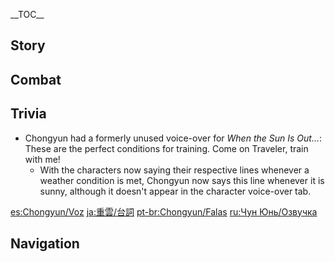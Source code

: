 {{CharacterTabs}}
{{LanguageTabs}}
__TOC__
==Story==
{{VO/Story
|character           = {{ROOTPAGENAME}}

|vo_01_01_title      = Hello
|vo_01_01_file       = VO_{language}{character} Hello.ogg
|vo_01_01_tx         = My name is Chongyun. My family has practiced the art of exorcism in [[Liyue]] for many generations. Fate has been generous in allowing my path to cross with that of your distinguished self. ...Oh, no &mdash; my services are free of charge!

|vo_02_01_title      = Chat: The Art of Exorcism
|vo_02_01_file       = VO_{language}{character} Chat - The Art of Exorcism.ogg
|vo_02_01_tx         = Exorcism uses thaumaturgy and martial arts to conquer evil. There are other means to the same end, but they are not the true way.
|vo_02_02_title      = Chat: Diet
|vo_02_02_file       = VO_{language}{character} Chat - Diet.ogg
|vo_02_02_tx         = I take my meals cold to quiet the spirit and calm my vital energies. [[Qingxin]]-infused water with ice is the most effective.
|vo_02_03_title      = Chat: Mantras
|vo_02_03_file       = VO_{language}{character} Chat - Mantras.ogg
|vo_02_03_tx         = "Heart be pure, evil be erased. Mind be purged, world be..." Um... Ugh, I always forget that last part.

<!-- Weather -->
|vo_03_01_title      = When It Rains
|vo_03_01_file       = VO_{language}{character} When It Rains.ogg
|vo_03_01_tx         = There is no purer form of water than rain. It can aid us greatly in the purging of evil.
|vo_03_02_title      = When Thunder Strikes
|vo_03_02_file       = VO_{language}{character} When Thunder Strikes.ogg
|vo_03_02_tx         = Before the resounding thunder, evil must cower in fear.
|vo_03_03_title      = When It Snows
|vo_03_03_file       = VO_{language}{character} When It Snows.ogg
|vo_03_03_tx         = Ah, this weather is delightful.

|vo_04_01_title      = Good Morning
|vo_04_01_file       = VO_{language}{character} Good Morning.ogg
|vo_04_01_tx         = It is unwise to waste the precious morning hours. Time to train!
|vo_04_02_title      = Good Afternoon
|vo_04_02_file       = VO_{language}{character} Good Afternoon.ogg
|vo_04_02_tx         = One's spiritual energies are at their peak at noon. We must take that time to practice.
|vo_04_03_title      = Good Evening
|vo_04_03_file       = VO_{language}{character} Good Evening.ogg
|vo_04_03_tx         = As the day winds down and the quiet of evening sets in, the atmosphere is ripe for focusing your mind. There is no better time than this for training.
|vo_04_04_title      = Good Night
|vo_04_04_file       = VO_{language}{character} Good Night.ogg
|vo_04_04_tx         = Whew. What a tiring day. You should get some rest. Don't forget what we agreed &mdash; we will investigate that haunted house tomorrow.

|vo_05_01_title      = About {name}: Exorcists
|vo_05_01_file       = VO_{language}{character} About {character} - Exorcists.ogg
|vo_05_01_tx         = We exorcists have been protectors of Liyue since ancient times, and our techniques have been passed down from generation to generation. Purging evil is second nature to us.
|vo_05_02_title      = About {name}: Commissions
|vo_05_02_file       = VO_{language}{character} About {character} - Commissions.ogg
|vo_05_02_tx         = *sigh* I didn't actually do anything. I just walked into that haunted house, and the problem was resolved... Do you think I should still take payment for this exorcism?

|vo_06_01_title      = About Us: Companions
|vo_06_01_file       = VO_{language}{character} About Us - Companions.ogg
|vo_06_01_tx         = Your skills are impressive. When you finish with a [[hilichurl]]&mdash; I mean, an evil spirit, it is surely banished from this world for good. How about we team up?

|vo_06_02_title      = About Us: Ghost Stories
|vo_06_02_friendship = 6
|vo_06_02_file       = VO_{language}{character} About Us - Ghost Stories.ogg
|vo_06_02_tx         = By now, you must be well acquainted with Liyue's supernatural phenomena. Now, about the evil beings you speak of in lands beyond... I would very much like to see them too.

|vo_07_01_title      = About the [[Vision]]
|vo_07_01_friendship = 4
|vo_07_01_file       = VO_{language}{character} About the Vision.ogg
|vo_07_01_tx         = Visions are powerful, but one would be foolish to place blind faith in them. Personally, I trust more in thaumaturgy and martial arts. In the end, one cannot become truly proficient without vigorous training.

|vo_07_02_title      = Something to Share
|vo_07_02_file       = VO_{language}{character} Something to Share.ogg
|vo_07_02_tx         = There are rumors abound concerning evil spirits in Liyue, but not all have truth to them. In fact, some strange commissions wind up having nothing to do with them at all.

|vo_07_03_title      = Interesting Things
|vo_07_03_quest      = A New Star Approaches
|vo_07_03_file       = VO_{language}{character} Interesting Things.ogg
|vo_07_03_tx         = I have heard there are many strange and rare things sealed within the amber from [[Mt. Hulao]]. Could some of them be the fabled demons of which the ancient legends speak? I would love to investigate.

|vo_08_01_title      = About [[Zhongli]]
|vo_08_01_quest      = Farewell, Archaic Lord
|vo_08_01_friendship = 4
|vo_08_01_file       = VO_{language}{character} About Zhongli.ogg
|vo_08_01_tx         = That Zhongli from the [[Wangsheng Funeral Parlor]] seems to be quite an incredible man. Just think, common folk might gang up to commit a murder, we exorcists vanquish demons &mdash; but he alone buries the bodies of the [[adepti]].
|vo_08_01_mention    = Zhongli

|vo_08_02_title      = About [[Xingqiu]]
|vo_08_02_friendship = 4
|vo_08_02_file       = VO_{language}{character} About Xingqiu.ogg
|vo_08_02_tx         = I do admire Xingqiu for his devotion to chivalry and his martial arts proficiency. However &mdash; I must warn you that he definitely has a mean side, too. If you find that you fall foul of any of his antics, come to me and we'll form a "Victims of Xingqiu" alliance. There is strength in numbers.
|vo_08_02_mention    = Xingqiu

|vo_08_03_title      = About [[Xiao]]
|vo_08_03_friendship = 4
|vo_08_03_file       = VO_{language}{character} About Xiao.ogg
|vo_08_03_tx         = The Conqueror of Demons himself has defended Liyue side-by-side with we exorcists for generations, day after day, night after night. I have the utmost respect for Adeptus Xiao. It's just... Why must he be so disparaging toward us? He says our repertoire is lacking and our power is trivial. I'm sorry, but I just can't accept that.
|vo_08_03_mention    = Xiao

|vo_08_04_title      = About [[Hu Tao]]
|vo_08_04_friendship = 4
|vo_08_04_file       = VO_{language}{character} About Hu Tao.ogg
|vo_08_04_tx         = The Wangsheng Funeral Parlor is a reputable institution that acts with integrity. But whenever I see that cheeky smile that says, "It's nothing you exorcists need to worry about," it just makes my blood boil... Whoa, deep breaths, Chongyun. Stay calm.
|vo_08_04_mention    = Hu Tao

|vo_08_05_title      = About [[Qiqi]]
|vo_08_05_friendship = 4
|vo_08_05_file       = VO_{language}{character} About Qiqi.ogg
|vo_08_05_tx         = She looks like a zombie, but as an exorcist, I feel there's... something different about her. Hmm, her name is also absent from all the praised names I've seen... Where exactly does she fit in among the deities?
|vo_08_05_mention    = Qiqi

|vo_08_06_title      = About [[Xinyan]]
|vo_08_06_friendship = 4
|vo_08_06_file       = VO_{language}{character} About Xinyan.ogg
|vo_08_06_tx         = I avoid Xinyan's performances like the plague. That heated atmosphere... Even if you don't intend to get involved, it still... Let's just say that it gets me all hot and bothered.
|vo_08_06_mention    = Xinyan

|vo_08_07_title      = About [[Xiangling]]
|vo_08_07_friendship = 4
|vo_08_07_file       = VO_{language}{character} About Xiangling.ogg
|vo_08_07_tx         = Xiangling's cooking is universally praised, but I personally don't touch any of her spicy dishes. Why? Oh, you know &mdash; just, uh... personal preference, that's all. I mean, come on, Mushroom Slime Stew... Does that sound appetizing to you?
|vo_08_07_mention    = Xiangling

|vo_08_08_title      = About [[Shenhe]]
|vo_08_08_friendship = 4
|vo_08_08_quest      = The Crane Returns on the Wind
|vo_08_08_file       = VO_{language}{character} About Shenhe.ogg
|vo_08_08_tx         = The elders in my clan have mentioned her before. The fate of her family... *sigh* It's something we can all sympathize with. I originally thought we would be able to bring back a long-lost relative back into our clan. The elders were overjoyed too, when they heard she was alive &mdash; they even prepared gifts for her, and picked an auspicious day for a grand reunion. What we hadn't counted on was that most of the time, she's extremely difficult to track down. Wait a minute, based on our relative positions in the family tree, does that mean I... There's no way I'd have to call her "Auntie Shenhe"... right?
|vo_08_08_mention    = Shenhe

|vo_08_09_title      = About [[Yelan]]
|vo_08_09_friendship = 4
|vo_08_09_file       = VO_{language}{character} About Yelan.ogg
|vo_08_09_tx         = I met her once, back when I'd just become an exorcist. I'd taken a commission to perform an exorcism in someone's home, and was just leaving at the end when I ran into her. She wrote my name down in a booklet &mdash; I guess she just wanted to confirm I wasn't doing anything suspicious... Anyway, it was just that one time, I never saw her again after that.<br />Now that I think about it, it's probably because the sight of me meditating motionless must be pretty boring to watch. Not exactly suspicious.
|vo_08_09_mention    = Yelan

|vo_09_01_title      = More About {name}: I
|vo_09_01_file       = VO_{language}{character} More About {character} - 01.ogg
|vo_09_01_tx         = Discipline is everything. Unbridled passion can have disastrous consequences. Trust me, I would know. ...Oh, no no no, not from personal experience, of course. Haha... Uh... I'm just stating my observations from what I've seen in my travels around Liyue.

|vo_09_02_title      = More About {name}: II
|vo_09_02_friendship = 3
|vo_09_02_file       = VO_{language}{character} More About {character} - 02.ogg
|vo_09_02_tx         = I was born with something called congenital positivity, meaning I have too much positive energy... Apparently it's so rare it only happens once every thousand generations or so. It means I repel all evil for miles around... *sigh* Actually, that's a bad thing. I must be the only exorcist in history who can't get within ten miles of an evil spirit.

|vo_09_03_title      = More About {name}: III
|vo_09_03_friendship = 4
|vo_09_03_file       = VO_{language}{character} More About {character} - 03.ogg
|vo_09_03_tx         = One of the main symptoms of congenital positivity is excess passion, something which has gotten me into many embarrassing situations. In an effort to alleviate these symptoms, I have to abstain from eating chilis and all hot food. I also have to take a parasol with me everywhere, and I avoid listening to rousing music. I wonder, will I ever overcome my condition for good?

|vo_09_04_title      = More About {name}: IV
|vo_09_04_friendship = 5
|vo_09_04_file       = VO_{language}{character} More About {character} - 04.ogg
|vo_09_04_tx         = Waiting for evil to show up at the doorstep will get you nowhere &mdash; you have to go out and hunt it down. By purging Liyue of evil spirits, I bring peace of mind to people and also broaden my horizons. If an evil spirit ever bothers you, just let me know. I'll come and help you out right away.

|vo_09_05_title      = More About {name}: V
|vo_09_05_friendship = 6
|vo_09_05_file       = VO_{language}{character} More About {character} - 05.ogg
|vo_09_05_tx         = To permanently banish the forces of evil from the world is my ultimate goal as an exorcist. If that grand day ever comes, I suppose I should be able to consider trying many new things, such as hot springs, [[Jueyun Chili]]s, and... partaking in other activities of a more passionate nature. Ugh, what am I doing... Ugh, I shouldn't be dwelling on these things, even thinking about them is too stimulating for me...

|vo_10_01_title      = {name}'s Hobbies
|vo_10_01_file       = VO_{language}{character} Hobbies.ogg
|vo_10_01_tx         = I like listening to [[Tea Master Liu Su|Tea Master Liu]]'s stories. His narration really brings the hair-raising tales of the supernatural to life. Why not come with me some time?
|vo_10_01_mention    = Tea Master Liu Su
|vo_10_02_title      = {name}'s Troubles
|vo_10_02_file       = VO_{language}{character} Troubles.ogg
|vo_10_02_tx         = After making numerous inquiries and putting in an enormous amount of effort, I finally tracked down the location of an old haunted temple. So I camped out there for four whole days, ready to exorcise the hell out of that place... and nothing happened. Not even the faintest glimpse of an evil spirit. *sigh* Sadly, this is a regular occurrence for me.
|vo_10_03_title      = Favorite Food
|vo_10_03_file       = VO_{language}{character} Favorite Food.ogg
|vo_10_03_tx         = Nothing makes me happier than sitting down to an authentic [[Inazuma]]n meal, ingredients imported of course. After training hard all day, the ice-cold freshness of Inazuman cuisine takes the exhaustion away.
|vo_10_04_title      = Least Favorite Food
|vo_10_04_file       = VO_{language}{character} Least Favorite Food.ogg
|vo_10_04_tx         = Anything piping hot and laden with chilies is an absolute no-go for me. The mere thought of a Jueyun Chili gives me hot flashes.

<!-- Receiving a Gift -->
|vo_11_01_title      = Receiving a Gift: I
|vo_11_01_file       = VO Chongyun Receiving a Gift - 01.ogg
|vo_11_01_tx         = Cold dishes are just to my liking! I'll save some for after my training.

|vo_11_02_title      = Receiving a Gift: II
|vo_11_02_file       = VO Chongyun Receiving a Gift - 02.ogg
|vo_11_02_tx         = I'm sorry, I know you mean well, but I really need to wait for it to cool off before I eat it.

|vo_11_03_title      = Receiving a Gift: III
|vo_11_03_file       = VO Chongyun Receiving a Gift - 03.ogg
|vo_11_03_tx         = Oh no! Did you put Jueyun Chilies in this?

|vo_12_01_title      = Birthday
|vo_12_01_file       = VO_{language}{character} Birthday.ogg
|vo_12_01_tx         = On the anniversary of your birth, please accept this gift of a flower, made of ice crystals. I carved it myself. If you ever encounter an evil spirit, cast this toward it &mdash; the spell I have cast upon it will immediately come into effect and hopefully get you out alive. Also... Happy birthday.

|vo_13_01_title      = Feelings About Ascension: Intro
|vo_13_01_ascension  = 1
|vo_13_01_file       = VO_{language}{character} Feelings About Ascension - 01.ogg
|vo_13_01_tx         = We often use these materials for thaumaturgy during exorcisms &mdash; I never knew they could be used to purify one's own spirit, too.

|vo_13_02_title      = Feelings About Ascension: Building Up
|vo_13_02_ascension  = 2
|vo_13_02_file       = VO_{language}{character} Feelings About Ascension - 02.ogg
|vo_13_02_tx         = Martial arts and thaumaturgy are alike in that there are always new dimensions to explore. Thanks to your guidance, I can see myself making progress.

|vo_13_03_title      = Feelings About Ascension: Climax
|vo_13_03_ascension  = 4
|vo_13_03_file       = VO_{language}{character} Feelings About Ascension - 03.ogg
|vo_13_03_tx         = Never before have I fathomed such lofty heights of martial prowess! For eye and hand, man and blade to act in unity... Truly, I have been enlightened.

|vo_13_04_title      = Feelings About Ascension: Conclusion
|vo_13_04_ascension  = 6
|vo_13_04_file       = VO_{language}{character} Feelings About Ascension - 04.ogg
|vo_13_04_tx         = With all the secrets arts that I have learned, my goal of banishing all evil from the world is finally in view. I will never forget how much you have done for me. Maybe now I even have what it takes to face the flames of my positive energy, and see if I can take the heat.
}}

==Combat==
{{Combat VO
|character           = {{ROOTPAGENAME}}

|skill_1_tx          = A touch of frost!
|skill_2_tx          = Forth, my blade!
|skill_3_tx          = Swift and merciful!
|skill_4_tx          = One with my blade!

|burst_1_tx          = From whence you came!
|burst_2_tx          = Spirit blade, attack!
|burst_3_tx          = Submit for judgment!

|sprint-s_1_file     = Sprint Start 01,Sprint Start 02,Sprint Start 03

|sprint-e_1_file     = Sprint End 01

|glider_1_tx         = I ride on wind and cloud alike.
|glider_2_file       = Deploying Wind Glider 02,Deploying Wind Glider 03

|chest_1_tx          = Hmm, objects like this may prove useful when purging evil spirits.
|chest_2_tx          = It was worth the trouble!
|chest_3_tx          = Unexpected, but welcome.

|low-hp_1_tx         = Barely a scratch.
|low-hp_2_tx         = I cannot underestimate my enemy.
|low-hp_3_tx         = Curb your fury!


|fallen_1_tx         = After all that training...
|fallen_2_tx         = The scourge of evil remains...
|fallen_3_tx         = This spells the end of exorcists...

|hit-l_1_file        = Light Hit Taken 01,Light Hit Taken 02,Light Hit Taken 03,Light Hit Taken 04,Light Hit Taken 05,Light Hit Taken 06

|hit-h_1_tx          = But how!?
|hit-h_2_file        = Heavy Hit Taken 02,Heavy Hit Taken 03,Heavy Hit Taken 04,Heavy Hit Taken 05,Heavy Hit Taken 06

|join_1_tx           = Present.
|join_2_tx           = My demon-expelling mantra is ready.
|join_3_tx           = Time for some training?

|idle_1_actual_tx    = {{tx}}
|idle_2_actual_tx    = {{tx}}

|atk-l_1_file        = Light Attack 01,Light Attack 02,Light Attack 03,Light Attack 04,Light Attack 05,Light Attack 06,Light Attack 07

|atk-m_1_file        = Mid Attack 01,Mid Attack 02,Mid Attack 03

|atk-h_1_file        = Heavy Attack 01,Heavy Attack 02,Heavy Attack 03

|climb_1_file        = Climbing 01,Climbing 02,Climbing 03

|climb-b_1_file      = Climbing Breath 01,Climbing Breath 02,Climbing Breath 03,Climbing Breath 04,Climbing Breath 05,Climbing Breath 06

|jump_1_file         = Jumping 01,Jumping 02,Jumping 03,Jumping 04,Jumping 05
<!--
Copy paste the following line in any section that does not have any voice files, change the X for the section's title:
'''{{ROOTPAGENAME}} does not feature any X Voice-Overs'''
-->
}}

==Trivia==
* Chongyun had a formerly unused voice-over for ''When the Sun Is Out...'': {{A|VO Chongyun When the Sun Is Out.ogg}} These are the perfect conditions for training. Come on Traveler, train with me!
**With the characters now saying their respective lines whenever a weather condition is met, Chongyun now says this line whenever it is sunny, although it doesn't appear in the character voice-over tab.

[[es:Chongyun/Voz]]
[[ja:重雲/台詞]]
[[pt-br:Chongyun/Falas]]
[[ru:Чун Юнь/Озвучка]]

==Navigation==
{{Character Navbox|type=playable|link type=vo}}